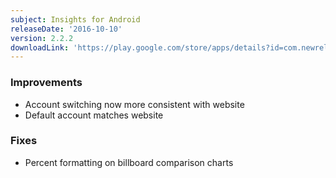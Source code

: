 ```yaml
---
subject: Insights for Android
releaseDate: '2016-10-10'
version: 2.2.2
downloadLink: 'https://play.google.com/store/apps/details?id=com.newrelic.insights'
---
```


### Improvements

* Account switching now more consistent with website
* Default account matches website

### Fixes

* Percent formatting on billboard comparison charts
